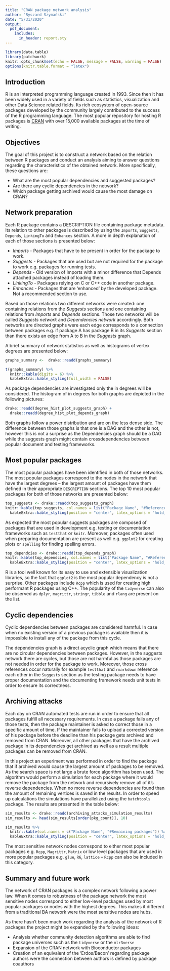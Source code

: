 ```yaml
---
title: "CRAN package network analysis"
author: "Ryszard Szymański"
date: "5/31/2020"
output: 
  pdf_document:
    includes:
      in_header: report.sty
---
```


```r
library(data.table)
library(patchwork)
knitr::opts_chunk$set(echo = FALSE, message = FALSE, warning = FALSE)
options(knitr.table.format = "latex")
```

## Introduction

R is an interpreted programming language created in 1993. Since then it has been widely used in a variety of fields such as statistics, visualization and other Data Science related fields. Its rich ecosystem of open-source packages developed by the community largely contributed to the success of the R programming language. The most popular repository for hosting R packages is [CRAN][cran-url] with over 15,000 available packages at the time of writing.


## Objectives
The goal of this project is to construct a network based on the relation between R packages and conduct an analysis aiming to answer questions regarding the characteristics of the obtained network. More specifically, these questions are:

* What are the most popular dependencies and suggested packages?
* Are there any cyclic dependencies in the network?
* Which package getting archived would cause the most damage on CRAN?

## Network preparation
Each R package contains a DESCRIPTION file containing package metadata. Its relation to other packages is described by using the `Imports`, `Suggests`, `Depends`, `LinkingTo` and `Enhances` section. A more in depth explanation of each of those sections is presented below:

* *Imports* - Packages that have to be present in order for the package to work.
* *Suggests* - Packages that are used but are not required for the package to work e.g. packages for running tests.
* *Depends* - Old version of Imports with a minor difference that Depends attached packages instead of loading them.
* *LinkingTo* - Packages relying on C or C++ code in another package.
* *Enhances* - Packages that are 'enhanced' by the developed package. Not a recommended section to use.

Based on those relations two different networks were created: one containing relations from the *Suggests* sections and one containing relations from *Imports* and *Depends* sections. Those two networks will be called *Suggests network* and *Dependencies network* accordingly. Both networks are directed graphs were each edge corresponds to a connection between packages e.g. if package A has package B in its *Suggests* section than there exists an edge from A to B in the *Suggests* graph.


A brief summary of network statistics as well as histograms of vertex degrees are presented below:
```r
graphs_summary <-  drake::readd(graphs_summary) 

t(graphs_summary) %>% 
  knitr::kable(digits = 6) %>% 
  kableExtra::kable_styling(full_width = FALSE)
```

As package dependencies are investigated only the in degrees will be considered. The histogram of in degrees for both graphs are depicted in the following pictures:
```r
drake::readd(degree_hist_plot_suggests_graph) +
  drake::readd(degree_hist_plot_depends_graph)
```

Both graphs follow a power distribution and are on the less dense side. The difference between those graphs is that one is a DAG and the other is not, however this is not a surprise as the Dependencies graph should be a DAG while the suggests graph might contain crossdependencies between popular document and testing frameworks.

## Most popular packages
The most popular packages have been identified in both of those networks. The most popular packages correspond to the nodes in the network that have the largest degrees -- the largest amount of packages have them defined in their appropriate `DESCRIPTION` sections. The top 10 most popular packages for both of those networks are presented below:

```r
top_suggests <- drake::readd(top_suggests_graph)
knitr::kable(top_suggests, col.names = list("Package Name", "#References"), booktabs = TRUE, caption = list("Top suggests packages")) %>% 
  kableExtra::kable_styling(position = "center", latex_options = "hold_position")
```

As expected the most popular suggests packages are composed of packages that are used in development e.g. testing or documentation frameworks such as `testthat` or `knitr`. Moreover, packages often used when preparing documentation are present as well e.g. `ggplot2` for creating plots or `spelling` for finding spelling errors.

```r
top_dependcies <- drake::readd(top_depends_graph)
knitr::kable(top_dependcies, col.names = list("Package Name", "#References"), booktabs = TRUE, caption = list("Top dependencies")) %>% 
  kableExtra::kable_styling(position = "center", latex_options = "hold_position")
```

R is a tool well known for its easy to use and extensible visualization libraries, so the fact that `ggplot2` is the most popular dependency is not a surprise. Other packages include `Rcpp` which is used for creating high performant R packages using C++. The popularity of the `tidyverse` can also be observed as `dplyr`, `magrittr`, `stringr`, `tibble` and `rlang` are present on the list.


## Cyclic dependencies
Cyclic dependencies between packages are considered harmful. In case when no existing version of a previous package is available then it is impossible to install any of the package from this cycle. 

The dependencies graph is a direct acyclic graph which means that there are no circular dependencies between packages. However, in the suggests network there are cycles, but those are not harmful as those packages are not needed in order for the package to work. Moreover, those cross references occur naturally for example `testthat` and `rmarkdown` reference each other in the `Suggests` section as the testing package needs to have proper documentation and the documenting framework needs unit tests in order to ensure its correctness.

## Archiving attacks
Each day on CRAN automated tests are run in order to ensure that all packages fulfill all necessary requirements. In case a package fails any of those tests, then the package maintainer is asked to correct those in a specific amount of time. If the maintainer fails to upload a corrected version of his package before the deadline than his package gets archived and removed from CRAN. Moreover, all other packages that have the archived package in its dependencies get archived as well as a result multiple packages can be removed from CRAN.

In this project an experiment was performed in order to find the package that if archived would cause the largest amount of packages to be removed. As the search space is not large a brute force algorithm has been used. The algorithm would perform a simulation for each package where it would remove the package from the network and recursively remove all of it's reverse dependencies. When no more reverse dependencies are found than the amount of remaining vertices is saved in the results. In order to speed up calculations the simulations have parallelized using the `batchtools` package. The results are presented in the table below:

```r
sim_results <- drake::readd(archiving_attacks_simulation_results)
sim_results <- head(sim_results[order(pkg_count)], 10)

sim_results %>% 
  knitr::kable(col.names = c("Package Name", "#Remaining packages")) %>% 
  kableExtra::kable_styling(position = "center", latex_options = "hold_position")
```

The most sensitive network nodes correspond to either most popular packages e.g. `Rcpp`, `Magrittr`, `Matrix` or low level packages that are used in more popular packages e.g. `glue`, `R6`, `lattice` -- `Rcpp` can also be included in this category.


## Summary and future work
The network of CRAN packages is a complex network following a power law. When it comes to robustness of the package network the most sensitive nodes correspond to either low-level packages used by most popular packages or nodes with the highest degrees. This makes it different from a traditional BA network were the most sensitive nodes are hubs.

As there hasn't been much work regarding the analysis of the network of R packages the project might be expanded by the following ideas:

* Analysis whether community detection algorithms are able to find package universes such as the `tidyverse` or the `mlr3verse`
* Expansion of the CRAN network with Bioconductor packages
* Creation of an equivalent of the 'Erdos/Bacon' regarding package authors were the connection between authors is defined by package coauthors


[cran-url]: https://cran.r-project.org "CRAN"
